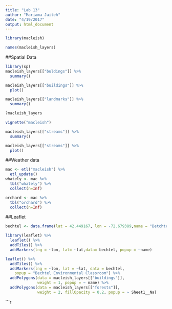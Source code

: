 ```yaml
---
title: "Lab 13"
author: "Mariama Jaiteh"
date: "4/19/2017"
output: html_document
---
```


```r
library(macleish)
```

```r
names(macleish_layers)
```
##Spatial Data
```r
library(sp)
macleish_layers[["buldings"]] %>%
  summary()
```

```r
macleish_layers[["buildings"]] %>%
  plot()
```

```r
macleish_layers[["landmarks"]] %>%
  summary()
```
```r
?macleish_layers

```

```r
vignette("macleish")
```

```r
macleish_layers[["streams"]] %>%
  summary()
```

```r
macleish_layers[["streams"]] %>%
  plot()


```
##Weather data
```r
mac <- etl("macleish") %>%
  etl_update()
whately <- mac %>%
  tbl("whately") %>%
  collect(n=Inf)


```

```r
orchard <- mac %>%
  tbl("orchard") %>%
  collect(n=Inf)

```

##Leaflet
```r
bechtel <- data.frame(lat = 42.449167, lon = -72.679389,name = "Betchtel Environmental Classroom")
```

```r
library(leaflet) %>%
  leaflet() %>%
  addTiles() %>%
  addMarkers(lng = ~lon, lat= ~lat,data= bechtel, popup = ~name)

```

```r
leaflet() %>%
  addTiles() %>%
  addMarkers(lng = ~lon, lat = ~lat, data = bechtel, 
    popup = "Bechtel Environmental Classroom") %>%
  addPolygons(data = macleish_layers[["buildings"]], 
              weight = 1, popup = ~ name) %>%
  addPolygons(data = macleish_layers[["forests"]], 
              weight = 2, fillOpacity = 0.2, popup = ~ Sheet1__Na)
```

```r


